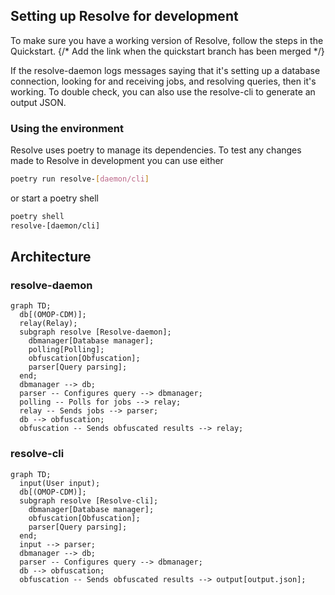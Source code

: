 ## Setting up Resolve for development

To make sure you have a working version of Resolve, follow the steps in the Quickstart. {/* Add the link when the quickstart branch has been merged */}

If the resolve-daemon logs messages saying that it's setting up a database connection, looking for and receiving jobs, and resolving queries, then it's working.
To double check, you can also use the resolve-cli to generate an output JSON.

### Using the environment
Resolve uses poetry to manage its dependencies.
To test any changes made to Resolve in development you can use either
```bash
poetry run resolve-[daemon/cli]
```
or start a poetry shell
```bash
poetry shell
resolve-[daemon/cli]
```

## Architecture

### resolve-daemon

```mermaid
graph TD;
  db[(OMOP-CDM)];
  relay(Relay);
  subgraph resolve [Resolve-daemon];
    dbmanager[Database manager];
    polling[Polling];
    obfuscation[Obfuscation];
    parser[Query parsing];
  end;
  dbmanager --> db;
  parser -- Configures query --> dbmanager;
  polling -- Polls for jobs --> relay;
  relay -- Sends jobs --> parser;
  db --> obfuscation;
  obfuscation -- Sends obfuscated results --> relay;
```

### resolve-cli

```mermaid
graph TD;
  input(User input);
  db[(OMOP-CDM)];
  subgraph resolve [Resolve-cli];
    dbmanager[Database manager];
    obfuscation[Obfuscation];
    parser[Query parsing];
  end;
  input --> parser;
  dbmanager --> db;
  parser -- Configures query --> dbmanager;
  db --> obfuscation;
  obfuscation -- Sends obfuscated results --> output[output.json];
```
